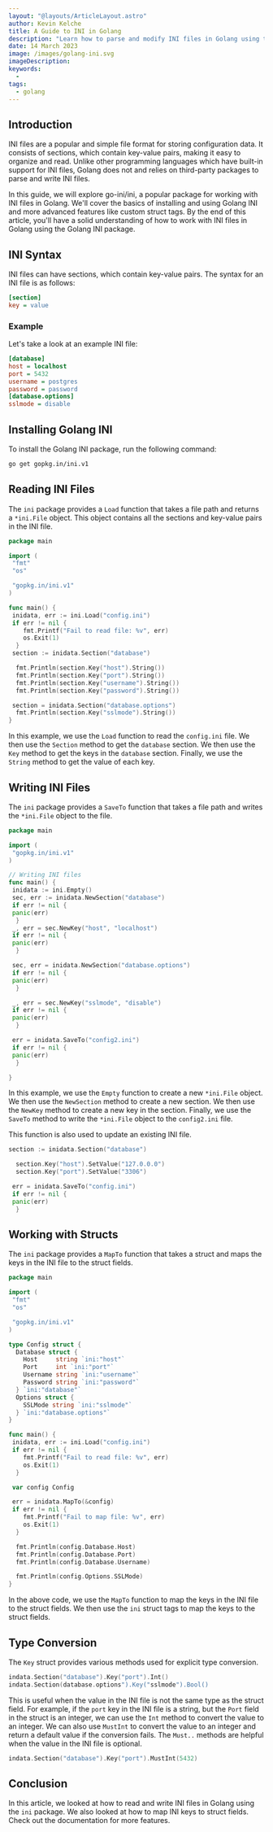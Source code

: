 ```yaml
---
layout: "@layouts/ArticleLayout.astro"
author: Kevin Kelche
title: A Guide to INI in Golang
description: "Learn how to parse and modify INI files in Golang using the popular Golang INI package. Step-by-step guide with code examples included."
date: 14 March 2023
image: /images/golang-ini.svg
imageDescription:
keywords:
  -
tags:
  - golang
---
```



## Introduction

INI files are a popular and simple file format for storing configuration data. It consists of sections, which contain key-value pairs, making it easy to organize and read. Unlike other programming languages which have built-in support for INI files, Golang does not and relies on third-party packages to parse and write INI files.

In this guide, we will explore <Link url="https://github.com/go-ini/ini">go-ini/ini</Link>, a popular package for working with INI files in Golang. We'll cover the basics of installing and using Golang INI and more advanced features like custom struct tags. By the end of this article, you'll have a solid understanding of how to work with INI files in Golang using the Golang INI package.

## INI Syntax

INI files can have sections, which contain key-value pairs. The syntax for an INI file is as follows:

```ini title="config.ini"
[section]
key = value
```

### Example

Let's take a look at an example INI file:

```ini title="config.ini"
[database]
host = localhost
port = 5432
username = postgres
password = password
[database.options]
sslmode = disable
```

## Installing Golang INI

To install the Golang INI package, run the following command:

```bash title="Terminal"
go get gopkg.in/ini.v1
```

## Reading INI Files

The `ini` package provides a `Load` function that takes a file path and returns a `*ini.File` object. This object contains all the sections and key-value pairs in the INI file.

```go title="main.go"
package main

import (
 "fmt"
 "os"

 "gopkg.in/ini.v1"
)

func main() {
 inidata, err := ini.Load("config.ini")
 if err != nil {
    fmt.Printf("Fail to read file: %v", err)
    os.Exit(1)
  }
 section := inidata.Section("database")

  fmt.Println(section.Key("host").String())
  fmt.Println(section.Key("port").String())
  fmt.Println(section.Key("username").String())
  fmt.Println(section.Key("password").String())

 section = inidata.Section("database.options")
  fmt.Println(section.Key("sslmode").String())
}
```

In this example, we use the `Load` function to read the `config.ini` file. We then use the `Section` method to get the `database` section. We then use the `Key` method to get the keys in the `database` section. Finally, we use the `String` method to get the value of each key.

## Writing INI Files

The `ini` package provides a `SaveTo` function that takes a file path and writes the `*ini.File` object to the file.

```go title="main.go"
package main

import (
 "gopkg.in/ini.v1"
)

// Writing INI files
func main() {
 inidata := ini.Empty()
 sec, err := inidata.NewSection("database")
 if err != nil {
 panic(err)
  }
 _, err = sec.NewKey("host", "localhost")
 if err != nil {
 panic(err)
  }

 sec, err = inidata.NewSection("database.options")
 if err != nil {
 panic(err)
  }

 _, err = sec.NewKey("sslmode", "disable")
 if err != nil {
 panic(err)
  }

 err = inidata.SaveTo("config2.ini")
 if err != nil {
 panic(err)
  }

}
```

In this example, we use the `Empty` function to create a new `*ini.File` object. We then use the `NewSection` method to create a new section. We then use the `NewKey` method to create a new key in the section. Finally, we use the `SaveTo` method to write the `*ini.File` object to the `config2.ini` file.

This function is also used to update an existing INI file.

```go title="main.go"
section := inidata.Section("database")

  section.Key("host").SetValue("127.0.0.0")
  section.Key("port").SetValue("3306")

 err = inidata.SaveTo("config.ini")
 if err != nil {
 panic(err)
  }
```

## Working with Structs

The `ini` package provides a `MapTo` function that takes a struct and maps the keys in the INI file to the struct fields.

```go title="main.go"
package main

import (
 "fmt"
 "os"

 "gopkg.in/ini.v1"
)

type Config struct {
  Database struct {
    Host     string `ini:"host"`
    Port     int `ini:"port"`
    Username string `ini:"username"`
    Password string `ini:"password"`
  } `ini:"database"`
  Options struct {
    SSLMode string `ini:"sslmode"`
  } `ini:"database.options"`
}

func main() {
 inidata, err := ini.Load("config.ini")
 if err != nil {
    fmt.Printf("Fail to read file: %v", err)
    os.Exit(1)
  }

 var config Config

 err = inidata.MapTo(&config)
 if err != nil {
    fmt.Printf("Fail to map file: %v", err)
    os.Exit(1)
  }

  fmt.Println(config.Database.Host)
  fmt.Println(config.Database.Port)
  fmt.Println(config.Database.Username)

  fmt.Println(config.Options.SSLMode)
}
```

In the above code, we use the `MapTo` function to map the keys in the INI file to the struct fields. We then use the `ini` struct tags to map the keys to the struct fields.

## Type Conversion

The `Key` struct provides various methods used for explicit type conversion.

```go
indata.Section("database").Key("port").Int()
indata.Section(database.options").Key("sslmode").Bool()
```

This is useful when the value in the INI file is not the same type as the struct field. For example, if the `port` key in the INI file is a string, but the `Port` field in the struct is an integer, we can use the `Int` method to convert the value to an integer. We can also use `MustInt` to convert the value to an integer and return a default value if the conversion fails. The `Must..` methods are helpful when the value in the INI file is optional.

```go
indata.Section("database").Key("port").MustInt(5432)
```

## Conclusion

In this article, we looked at how to read and write INI files in Golang using the `ini` package. We also looked at how to map INI keys to struct fields. Check out the <Link url="https://ini.unknwon.io/docs/intro/getting_started">documentation</Link> for more features.
